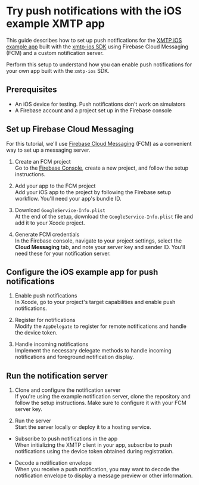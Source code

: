 # Try push notifications with the iOS example XMTP app

This guide describes how to set up push notifications for the [XMTP iOS example app](https://github.com/xmtp/xmtp-ios/tree/main/XMTPiOSExample) built with the [xmtp-ios SDK](https://github.com/xmtp/xmtp-ios) using Firebase Cloud Messaging (FCM) and a custom notification server.

Perform this setup to understand how you can enable push notifications for your own app built with the `xmtp-ios` SDK.

## Prerequisites

- An iOS device for testing. Push notifications don't work on simulators
- A Firebase account and a project set up in the Firebase console

## Set up Firebase Cloud Messaging

For this tutorial, we'll use [Firebase Cloud Messaging](https://console.firebase.google.com/) (FCM) as a convenient way to set up a messaging server.

1. Create an FCM project  
Go to the [Firebase Console](https://console.firebase.google.com/), create a new project, and follow the setup instructions.

2. Add your app to the FCM project  
Add your iOS app to the project by following the Firebase setup workflow. You'll need your app's bundle ID.

3. Download `GoogleService-Info.plist`  
At the end of the setup, download the `GoogleService-Info.plist` file and add it to your Xcode project.

4. Generate FCM credentials  
In the Firebase console, navigate to your project settings, select the **Cloud Messaging** tab, and note your server key and sender ID. You'll need these for your notification server.

## Configure the iOS example app for push notifications

1. Enable push notifications  
In Xcode, go to your project's target capabilities and enable push notifications.

2. Register for notifications  
Modify the `AppDelegate` to register for remote notifications and handle the device token.

3. Handle incoming notifications  
Implement the necessary delegate methods to handle incoming notifications and foreground notification display.

## Run the notification server

1. Clone and configure the notification server  
If you're using the example notification server, clone the repository and follow the setup instructions. Make sure to configure it with your FCM server key.

2. Run the server  
Start the server locally or deploy it to a hosting service.

- Subscribe to push notifications in the app  
  When initializing the XMTP client in your app, subscribe to push notifications using the device token obtained during registration.

- Decode a notification envelope  
When you receive a push notification, you may want to decode the notification envelope to display a message preview or other information.